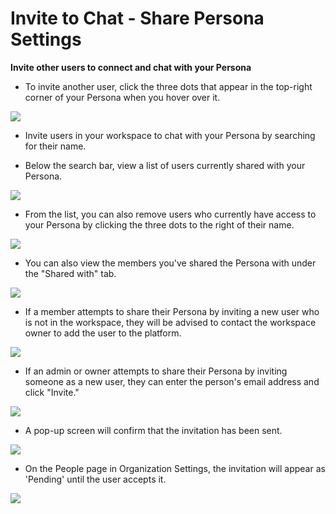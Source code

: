 # Invite to Chat - Share Persona Settings


**Invite other users to connect and chat with your Persona**

* To invite another user, click the three dots that appear in the top-right corner of your Persona when you hover over it.

![](/images/Group33418\(1\)1\(1\).png)

* Invite users in your workspace to chat with your Persona by searching for their name.

* Below the search bar, view a list of users currently shared with your Persona.

![](/images/MyAI-AICreated@3x\(28\).png)

* From the list, you can also remove users who currently have access to your Persona by clicking the three dots to the right of their name.

![](/images/MyAI-AICreated@3x\(29\).png)

* You can also view the members you've shared the Persona with under the "Shared with" tab.

![](/images/MyAI-AICreated@3x\(30\).png)

* If a member attempts to share their Persona by inviting a new user who is not in the workspace, they will be advised to contact the workspace owner to add the user to the platform.

![](/images/MyAI-AICreated@3x\(31\).png)

* If an admin or owner attempts to share their Persona by inviting someone as a new user, they can enter the person's email address and click "Invite."

![](/images/MyAI-AICreated@3x\(32\).png)

* A pop-up screen will confirm that the invitation has been sent.

![](/images/MyAI-AICreated@3x\(33\).png)

* On the People page in Organization Settings, the invitation will appear as 'Pending' until the user accepts it.

![](/images/Settings-accountsettings\(3\).png)

